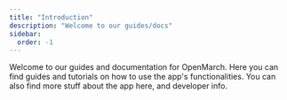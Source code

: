 ```yaml
---
title: "Introduction"
description: "Welcome to our guides/docs"
sidebar:
  order: -1
---
```



Welcome to our guides and documentation for OpenMarch. Here you can find guides and tutorials on how to use the app's functionalities. You can also find more stuff about the app here, and developer info.

<LinkCard
  title="Beginners"
  href="/guides/getting-started/"
  description="Learn how to get started writing drill with OpenMarch."
/>
<LinkCard
  title="Features"
  href="/about/features/"
  description="Our master feature list."
/>
<LinkCard
  title="Developers"
  href="/developers/contributing/"
  description="Learn how to contribute and how the app is made."
/>
